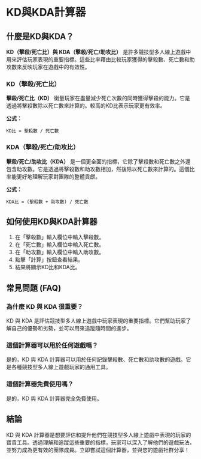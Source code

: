 # KD與KDA計算器

## 什麼是KD與KDA？

**KD（擊殺/死亡比）**與** KDA（擊殺/死亡/助攻比）** 是許多競技型多人線上遊戲中用來評估玩家表現的重要指標。這些比率藉由比較玩家獲得的擊殺數、死亡數和助攻數來反映玩家在遊戲中的有效性。

### KD（擊殺/死亡比）

**擊殺/死亡比（KD）** 衡量玩家在盡量減少死亡次數的同時獲得擊殺的能力。它是透過將擊殺數除以死亡數來計算的。較高的KD比表示玩家更有效率。

**公式：**

`KD比 = 擊殺數 / 死亡數`

### KDA（擊殺/死亡/助攻比）

**擊殺/死亡/助攻比（KDA）** 是一個更全面的指標，它除了擊殺數和死亡數之外還包含助攻數。它是透過將擊殺數和助攻數相加，然後除以死亡數來計算的。這個比率能更好地理解玩家對團隊的整體貢獻。

**公式：**

`KDA比 = (擊殺數 + 助攻數) / 死亡數`

## 如何使用KD與KDA計算器

1. 在「擊殺數」輸入欄位中輸入擊殺數。
2. 在「死亡數」輸入欄位中輸入死亡數。
3. 在「助攻數」輸入欄位中輸入助攻數。
4. 點擊「計算」按鈕查看結果。
5. 結果將顯示KD比和KDA比。

## 常見問題 (FAQ)

### 為什麼 KD 與 KDA 很重要？

KD 與 KDA 是評估競技型多人線上遊戲中玩家表現的重要指標。它們幫助玩家了解自己的優勢和劣勢，並可以用來追蹤隨時間的進步。

### 這個計算器可以用於任何遊戲嗎？

是的，KD 與 KDA 計算器可以用於任何記錄擊殺數、死亡數和助攻數的遊戲。它是各種競技型多人線上遊戲玩家的通用工具。

### 這個計算器免費使用嗎？

是的，KD 與 KDA 計算器完全免費使用。

## 結論

KD 與 KDA 計算器是想要評估和提升他們在競技型多人線上遊戲中表現的玩家的寶貴工具。透過理解和追蹤這些重要的指標，玩家可以深入了解他們的遊戲玩法，並努力成為更有效的團隊成員。立即嘗試這個計算器，並與您的遊戲社群分享！
